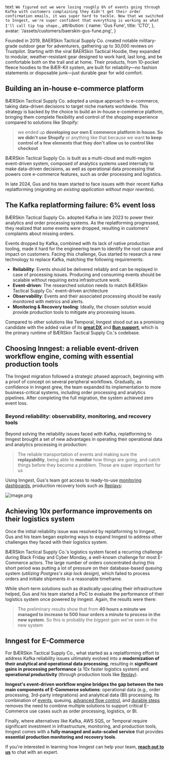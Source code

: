   text: `We figured out we were losing roughly 6% of events going through Kafka with customers complaining they didn't get their order confirmation emails, it was super hard to tackle. Now that we switched to Inngest, we're super confident that everything is working as what I'll call tip top shape.`,
  attribution: {
    name: 'Gus Fune',
    title: 'CTO',
  },
  avatar: '/assets/customers/baerskin-gus-fune.png',
}

Founded in 2019, BAERSkin Tactical Supply Co. created notable military-grade outdoor gear for adventurers, gathering up to 30,000 reviews on Trustpilot. Starting with the viral BAERSkin Tactical Hoodie, they expanded to modular, weather-resistant gear designed to work hard, last long, and be comfortable both on the trail and at home. Their products, from 10-pocket fleece hoodies to the BÆR-Kit system, are built for reliability—no fashion statements or disposable junk—just durable gear for wild comfort.

## Building an in-house e-commerce platform

BÆRSkin Tactical Supply Co. adopted a unique approach to e-commerce, taking data-driven decisions to target niche markets worldwide. This strategy is backed by the choice to build an in-house e-commerce platform, bringing them complete flexibility and control of the shopping experience compared to solutions like Shopify:

> we ended up **developing our own E commerce platform in house. So we didn't use Shopify** or anything like that because we want **to keep control of a few elements that they don't allow us to control like checkout**

BÆRSkin Tactical Supply Co. is built as a multi-cloud and multi-region event-driven system, composed of analytics systems used internally to make data-driven decisions, as well as operational data processing that powers core e-commerce features, such as order processing and logistics.

In late 2024, Gus and his team started to face issues with their recent Kafka replatforming (*migrating an existing application without major rewrites*).

## The Kafka replatforming failure: 6% event loss

BÆRSkin Tactical Supply Co. adopted Kafka in late 2023 to power their analytics and order processing systems. As the replatforming progressed, they realized that some events were dropped, resulting in customers' complaints about missing orders.

Events dropped by Kafka, combined with its lack of native production tooling, made it hard for the engineering team to identify the root cause and impact on customers. Facing this challenge, Gus started to research a new technology to replace Kafka, matching the following requirements:

- **Reliability**: Events should be delivered reliably and can be replayed in case of processing issues. Producing and consuming events should be scalable without requiring extra infrastructure work.
- **Event-driven**: The researched solution needs to match BÆRSkin Tactical Supply Co.' event-driven architecture
- **Observability**: Events and their associated processing should be easily monitored with metrics and alerts.
- **Monitoring & Recovery tooling**: Ideally, the chosen solution would provide production tools to mitigate any processing issues.

Compared to other solutions like Temporal, Inngest stood out as a promising candidate with the added value of its [**great DX**](https://www.inngest.com/docs/features/inngest-functions) and [**Bun support**](https://www.inngest.com/docs/learn/serving-inngest-functions#bun-serve), which is the primary runtime of BÆRSkin Tactical Supply Co.'s codebase.

## Choosing Inngest: a reliable event-driven workflow engine, coming with essential production tools


The Inngest migration followed a strategic phased approach, beginning with a proof of concept on several peripheral workflows. Gradually, as confidence in Inngest grew, the team expanded its implementation to more business-critical systems, including order processing and analytics pipelines. After completing the full migration, the system achieved zero event loss.

### **Beyond reliability: observability, monitoring, and recovery tools**

Beyond solving the reliability issues faced with Kafka, replatforming to Inngest brought a set of  new advantages in operating their operational data and analytics processing in production:

> The reliable transportation of events and making sure the **replayability**, being able to **monitor** how things are going, and catch things before they become a problem. Those are super important for us

Using Inngest, Gus's team got access to ready-to-use [monitoring dashboards](https://www.inngest.com/docs/platform/monitor/observability-metrics), production recovery tools such as [Replays](https://www.inngest.com/docs/platform/replay):

![image.png](/assets/customers/bearskin/inngest-dashboard-observability.png)

## Achieving 10x performance improvements on their logistics system

Once the initial reliability issue was resolved by replatforming to Inngest, Gus and his team began exploring ways to expand Inngest to address other challenges they faced with their logistics system.

BÆRSkin Tactical Supply Co.'s logistics system faced a recurring challenge during Black Friday and Cyber Monday, a well-known challenge for most E-Commerce actors. The large number of orders concentrated during this short period was putting a lot of pressure on their database-based queuing system (*utilizing Postgres's skip lock design*), which failed to process orders and initiate shipments in a reasonable timeframe.

While short-term solutions such as drastically upscaling their infrastructure helped, Gus and his team started a PoC to evaluate the performance of their logistics system once powered by Inngest. Again, the results were there:

> The preliminary results show that from **40 hours a minute we managed to increase to 500 hour orders a minute to process in the new system**. So this is probably the biggest gain we've seen in the new system
> 

## Inngest for E-Commerce

For BÆRSkin Tactical Supply Co., what started as a replatforming effort to address Kafka reliability issues ultimately evolved into a **modernization of their analytical and operational data processing**, resulting in **significant gains in processing performance** (a 10x faster logistics system) and **operational productivity** (through production tools like [Replay](https://www.inngest.com/docs/platform/replay)).

**Inngest's event-driven workflow engine bridges the gap between the two main components of E-Commerce solutions**: operational data (e.g., order processing, 3rd-party integrations) and analytical data (BI) processing. Its combination of [events](https://www.inngest.com/docs/features/events-triggers), queuing, [advanced flow control](https://www.inngest.com/docs/guides/flow-control), and [durable steps](https://www.inngest.com/docs/features/inngest-functions/steps-workflows) removes the need to combine multiple solutions to support critical E-Commerce use cases such as order processing, logistics, or BI.

Finally, where alternatives like Kafka, AWS SQS, or Temporal require significant investment in infrastructure, monitoring, and production tools, Inngest comes with a **fully managed and auto-scaled service** that provides **essential production monitoring and recovery tools**.

If you're interested in learning how Inngest can help your team, [**reach out to us**](https://www.inngest.com/contact?ref=case-study-bearskin) to chat with an expert.